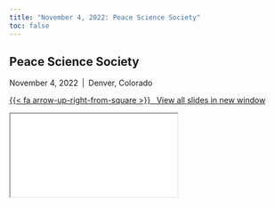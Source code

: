 ```yaml
---
title: "November 4, 2022: Peace Science Society"
toc: false
---
```


## Peace Science Society

November 4, 2022&ensp;|&ensp;Denver, Colorado

<p class="text-center"><a class="btn btn-success btn-lg" target="_blank" href="presentations/2022-11-04_peace-science.html">{{< fa arrow-up-right-from-square >}} &ensp;View all slides in new window</a></p>

<div class="ratio ratio-16x9">
<iframe class="slide-deck" src="presentations/2022-11-04_peace-science.html"></iframe>
</div>
